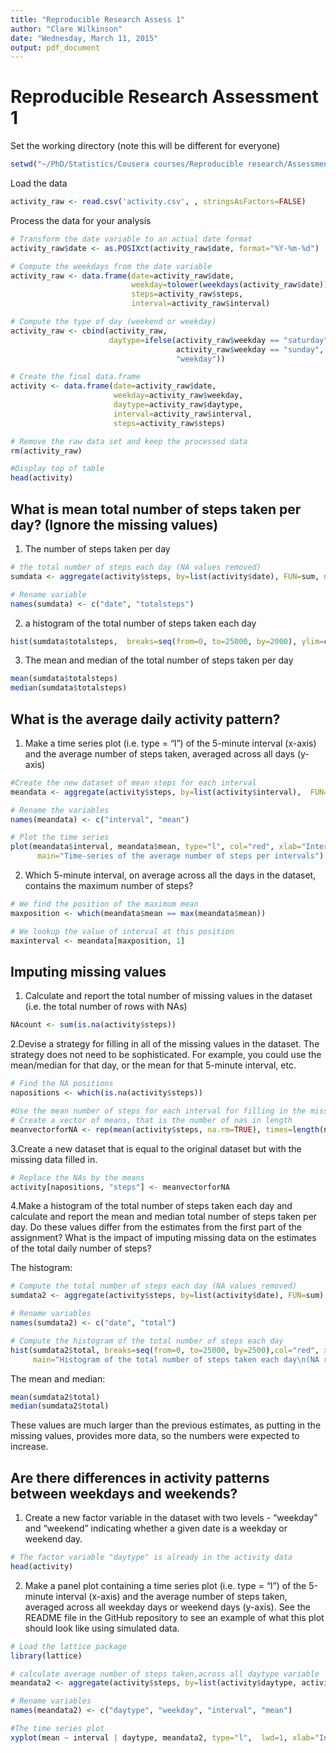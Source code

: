 ```yaml
---
title: "Reproducible Research Assess 1"
author: "Clare Wilkinson"
date: "Wednesday, March 11, 2015"
output: pdf_document
---
```


Reproducible Research Assessment 1
======================================

Set the working directory (note this will be different for everyone)
```r
setwd("~/PhD/Statistics/Cousera courses/Reproducible research/Assessment 1/repdata_data_activity")
```

Load the data
```r
activity_raw <- read.csv('activity.csv', , stringsAsFactors=FALSE)
```

Process the data for your analysis
```r
# Transform the date variable to an actual date format
activity_raw$date <- as.POSIXct(activity_raw$date, format="%Y-%m-%d")

# Compute the weekdays from the date variable
activity_raw <- data.frame(date=activity_raw$date, 
                           weekday=tolower(weekdays(activity_raw$date)), 
                           steps=activity_raw$steps, 
                           interval=activity_raw$interval)

# Compute the type of day (weekend or weekday)
activity_raw <- cbind(activity_raw, 
                      daytype=ifelse(activity_raw$weekday == "saturday" | 
                                     activity_raw$weekday == "sunday", "weekend", 
                                     "weekday"))

# Create the final data.frame
activity <- data.frame(date=activity_raw$date, 
                       weekday=activity_raw$weekday, 
                       daytype=activity_raw$daytype, 
                       interval=activity_raw$interval,
                       steps=activity_raw$steps)

# Remove the raw data set and keep the processed data
rm(activity_raw)

#Display top of table 
head(activity)
```

What is mean total number of steps taken per day? (Ignore the missing values)
--------------------------------------------------

1. The number of steps taken per day
```r
# the total number of steps each day (NA values removed)
sumdata <- aggregate(activity$steps, by=list(activity$date), FUN=sum, na.rm=TRUE)

# Rename variable
names(sumdata) <- c("date", "totalsteps")
```

2. a histogram of the total number of steps taken each day
```r
hist(sumdata$totalsteps,  breaks=seq(from=0, to=25000, by=2000), ylim=c(0,20), col="red", xlab="Total number of steps",  main="Histogram   of the total number of steps taken each day")
```

3. The mean and median of the total number of steps taken per day
```r
mean(sumdata$totalsteps)
median(sumdata$totalsteps)
```


What is the average daily activity pattern?
-------------------------------------------
1. Make a time series plot (i.e. type = "l") of the 5-minute interval (x-axis) and the average number of steps taken, averaged across all days (y-axis)
```r
#Create the new dataset of mean steps for each interval
meandata <- aggregate(activity$steps, by=list(activity$interval),  FUN=mean, na.rm=TRUE)

# Rename the variables
names(meandata) <- c("interval", "mean")

# Plot the time series
plot(meandata$interval, meandata$mean, type="l", col="red", xlab="Interval (minutes)", ylab="Average number of steps", 
      main="Time-series of the average number of steps per intervals")
```

2. Which 5-minute interval, on average across all the days in the dataset, contains the maximum number of steps?
```r
# We find the position of the maximum mean
maxposition <- which(meandata$mean == max(meandata$mean))

# We lookup the value of interval at this position
maxinterval <- meandata[maxposition, 1]
```


Imputing missing values
-------------------------

1. Calculate and report the total number of missing values in the dataset (i.e. the total number of rows with NAs)
```r
NAcount <- sum(is.na(activity$steps))
```

2.Devise a strategy for filling in all of the missing values in the dataset. The strategy does not need to be 
sophisticated. For example, you could use the mean/median for that day, or the mean for that 5-minute interval, etc.
```r
# Find the NA positions
napositions <- which(is.na(activity$steps))

#Use the mean number of steps for each interval for filling in the missing values
# Create a vector of means, that is the number of nas in length
meanvectorforNA <- rep(mean(activity$steps, na.rm=TRUE), times=length(napositions))
```

3.Create a new dataset that is equal to the original dataset but with the missing data filled in.
```r
# Replace the NAs by the means
activity[napositions, "steps"] <- meanvectorforNA
```

4.Make a histogram of the total number of steps taken each day and calculate and report the mean and median total number of steps taken per day. Do these values differ from the estimates from the first part of the assignment? What is the impact of imputing missing data on the estimates of the total daily number of steps?

The histogram:
```r
# Compute the total number of steps each day (NA values removed)
sumdata2 <- aggregate(activity$steps, by=list(activity$date), FUN=sum)

# Rename variables
names(sumdata2) <- c("date", "total")

# Compute the histogram of the total number of steps each day
hist(sumdata2$total, breaks=seq(from=0, to=25000, by=2500),col="red", xlab="Total number of steps", ylim=c(0, 30), 
     main="Histogram of the total number of steps taken each day\n(NA replaced by mean value)")
```
The mean and median: 
```r
mean(sumdata2$total)
median(sumdata2$total)
```

These values are much larger than the previous estimates, as putting in the missing values, provides more data, so the numbers were expected to increase.


Are there differences in activity patterns between weekdays and weekends?
---------------------------------------------------------------------------

1. Create a new factor variable in the dataset with two levels - "weekday" and "weekend" indicating whether a given date is a weekday or weekend day.
```r
# The factor variable "daytype" is already in the activity data
head(activity)
```

2. Make a panel plot containing a time series plot (i.e. type = "l") of the 5-minute interval (x-axis) and the average number of steps taken, averaged across all weekday days or weekend days (y-axis). See the README file in the GitHub repository to see an example of what this plot should look like using simulated data.
```r
# Load the lattice package
library(lattice)

# calculate average number of steps taken,across all daytype variable
meandata2 <- aggregate(activity$steps, by=list(activity$daytype, activity$weekday, activity$interval), mean)

# Rename variables
names(meandata2) <- c("daytype", "weekday", "interval", "mean")

#The time series plot
xyplot(mean ~ interval | daytype, meandata2, type="l",  lwd=1, xlab="Interval", ylab="Number of steps", layout=c(1,2))
```

